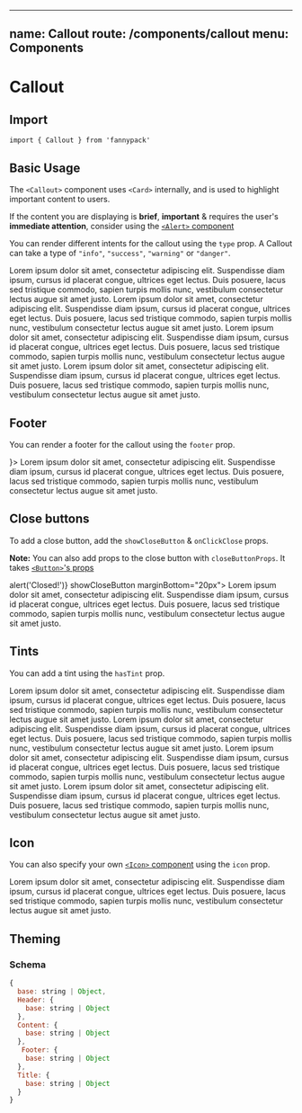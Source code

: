 
---
name: Callout
route: /components/callout
menu: Components
---


# Callout

## Import

`import { Callout } from 'fannypack'`

## Basic Usage

The `<Callout>` component uses `<Card>` internally, and is used to highlight important content to users.

If the content you are displaying is **brief**, **important** & requires the user's **immediate attention**, consider using the [`<Alert>` component](/components/alert)

You can render different intents for the callout using the `type` prop. A Callout can take a type of `"info"`, `"success"`, `"warning"` or `"danger"`.

<Playground>
  <Callout type="info" title="This is a title" marginBottom="20px">
    Lorem ipsum dolor sit amet, consectetur adipiscing elit. Suspendisse diam ipsum, cursus id placerat congue, ultrices
    eget lectus. Duis posuere, lacus sed tristique commodo, sapien turpis mollis nunc, vestibulum consectetur lectus
    augue sit amet justo.
  </Callout>
  <Callout type="success" title="This is a title" marginBottom="20px">
    Lorem ipsum dolor sit amet, consectetur adipiscing elit. Suspendisse diam ipsum, cursus id placerat congue, ultrices
    eget lectus. Duis posuere, lacus sed tristique commodo, sapien turpis mollis nunc, vestibulum consectetur lectus
    augue sit amet justo.
  </Callout>
  <Callout type="danger" title="This is a title" marginBottom="20px">
    Lorem ipsum dolor sit amet, consectetur adipiscing elit. Suspendisse diam ipsum, cursus id placerat congue, ultrices
    eget lectus. Duis posuere, lacus sed tristique commodo, sapien turpis mollis nunc, vestibulum consectetur lectus
    augue sit amet justo.
  </Callout>
  <Callout type="warning" title="This is a title" marginBottom="20px">
    Lorem ipsum dolor sit amet, consectetur adipiscing elit. Suspendisse diam ipsum, cursus id placerat congue, ultrices
    eget lectus. Duis posuere, lacus sed tristique commodo, sapien turpis mollis nunc, vestibulum consectetur lectus
    augue sit amet justo.
  </Callout>
</Playground>

## Footer

You can render a footer for the callout using the `footer` prop.

<Playground>
  <Callout type="info" title="This is a title" footer={<ActionButtons justifyContent="flex-end" width="100%" submitProps={{ palette: 'info' }} />}>
    Lorem ipsum dolor sit amet, consectetur adipiscing elit. Suspendisse diam ipsum, cursus id placerat congue, ultrices
    eget lectus. Duis posuere, lacus sed tristique commodo, sapien turpis mollis nunc, vestibulum consectetur lectus
    augue sit amet justo.
  </Callout>
</Playground>

## Close buttons

To add a close button, add the `showCloseButton` & `onClickClose` props.

**Note:** You can also add props to the close button with `closeButtonProps`. It takes [`<Button>`'s props](/components/button)

<Playground>
  <Callout type="info" title="This is a title" onClickClose={() => alert('Closed!')} showCloseButton marginBottom="20px">
    Lorem ipsum dolor sit amet, consectetur adipiscing elit. Suspendisse diam ipsum, cursus id placerat congue, ultrices
    eget lectus. Duis posuere, lacus sed tristique commodo, sapien turpis mollis nunc, vestibulum consectetur lectus
    augue sit amet justo.
  </Callout>
</Playground>

## Tints

You can add a tint using the `hasTint` prop.

<Playground>
  <Callout hasTint type="info" title="This is a title" marginBottom="20px">
    Lorem ipsum dolor sit amet, consectetur adipiscing elit. Suspendisse diam ipsum, cursus id placerat congue, ultrices
    eget lectus. Duis posuere, lacus sed tristique commodo, sapien turpis mollis nunc, vestibulum consectetur lectus
    augue sit amet justo.
  </Callout>
  <Callout hasTint type="success" title="This is a title" marginBottom="20px">
    Lorem ipsum dolor sit amet, consectetur adipiscing elit. Suspendisse diam ipsum, cursus id placerat congue, ultrices
    eget lectus. Duis posuere, lacus sed tristique commodo, sapien turpis mollis nunc, vestibulum consectetur lectus
    augue sit amet justo.
  </Callout>
  <Callout hasTint type="danger" title="This is a title" marginBottom="20px">
    Lorem ipsum dolor sit amet, consectetur adipiscing elit. Suspendisse diam ipsum, cursus id placerat congue, ultrices
    eget lectus. Duis posuere, lacus sed tristique commodo, sapien turpis mollis nunc, vestibulum consectetur lectus
    augue sit amet justo.
  </Callout>
  <Callout hasTint type="warning" title="This is a title" marginBottom="20px">
    Lorem ipsum dolor sit amet, consectetur adipiscing elit. Suspendisse diam ipsum, cursus id placerat congue, ultrices
    eget lectus. Duis posuere, lacus sed tristique commodo, sapien turpis mollis nunc, vestibulum consectetur lectus
    augue sit amet justo.
  </Callout>
</Playground>

## Icon

You can also specify your own [`<Icon>` component](/components/icon) using the `icon` prop.

<Playground>
  <Callout icon="flame" title="This is a title">
    Lorem ipsum dolor sit amet, consectetur adipiscing elit. Suspendisse diam ipsum, cursus id placerat congue, ultrices
    eget lectus. Duis posuere, lacus sed tristique commodo, sapien turpis mollis nunc, vestibulum consectetur lectus
    augue sit amet justo.
  </Callout>
</Playground>

## Theming

### Schema

```jsx
{
  base: string | Object,
  Header: {
    base: string | Object
  },
  Content: {
    base: string | Object
  },
   Footer: {
    base: string | Object
  },
  Title: {
    base: string | Object
  }
}
```
